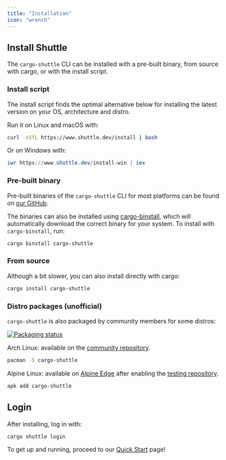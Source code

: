 ```yaml
---
title: "Installation"
icon: "wrench"
---
```


## Install Shuttle

The `cargo-shuttle` CLI can be installed with a pre-built binary, from source with cargo, or with the install script.

### Install script

The install script finds the optimal alternative below for installing the latest version on your OS, architecture and distro.

Run it on Linux and macOS with:

```sh
curl -sSfL https://www.shuttle.dev/install | bash
```

Or on Windows with:

```powershell
iwr https://www.shuttle.dev/install-win | iex
```

### Pre-built binary

Pre-built binaries of the `cargo-shuttle` CLI for most platforms can be found on [our GitHub](https://github.com/shuttle-hq/shuttle/releases/latest).

The binaries can also be installed using [cargo-binstall](https://github.com/cargo-bins/cargo-binstall),
which will automatically download the correct binary for your system.
To install with `cargo-binstall`, run:

```sh
cargo binstall cargo-shuttle
```

### From source

Although a bit slower, you can also install directly with cargo:

```sh
cargo install cargo-shuttle
```

### Distro packages (unofficial)

`cargo-shuttle` is also packaged by community members for some distros:

[![Packaging status](https://repology.org/badge/vertical-allrepos/cargo-shuttle.svg)](https://repology.org/project/cargo-shuttle/versions)

Arch Linux: available on the [community repository](https://archlinux.org/packages/extra/x86_64/cargo-shuttle/).

```sh
pacman -S cargo-shuttle
```

Alpine Linux: available on [Alpine Edge](https://pkgs.alpinelinux.org/packages?name=cargo-shuttle&branch=edge) after enabling the [testing repository](https://wiki.alpinelinux.org/wiki/Repositories).

```sh
apk add cargo-shuttle
```

## Login

After installing, log in with:

```sh
cargo shuttle login
```

To get up and running, proceed to our [Quick Start](./quick-start) page!
